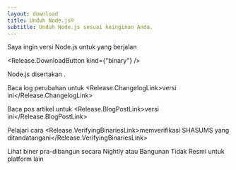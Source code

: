 ```yaml
---
layout: download
title: Unduh Node.js®
subtitle: Unduh Node.js sesuai keinginan Anda.
---
```


<section>
Saya ingin versi Node.js <Release.VersionDropdown /> untuk <Release.OperatingSystemDropdown /> yang berjalan <Release.BitnessDropdown />

<Release.DownloadButton kind={"binary"} />
</section>

<section>
Node.js disertakan <Release.NpmLink />.

Baca log perubahan untuk <Release.ChangelogLink>versi ini</Release.ChangelogLink>

Baca pos artikel untuk <Release.BlogPostLink>versi ini</Release.BlogPostLink>

Pelajari cara <Release.VerifyingBinariesLink>memverifikasi SHASUMS yang ditandatangani</Release.VerifyingBinariesLink>

Lihat <LinkWithIcon href="https://nodejs.org/download/nightly/">biner pra-dibangun secara Nightly</LinkWithIcon> atau <LinkWithIcon href="https://unofficial-builds.nodejs.org/download/">Bangunan Tidak Resmi</LinkWithIcon> untuk platform lain

</section>

